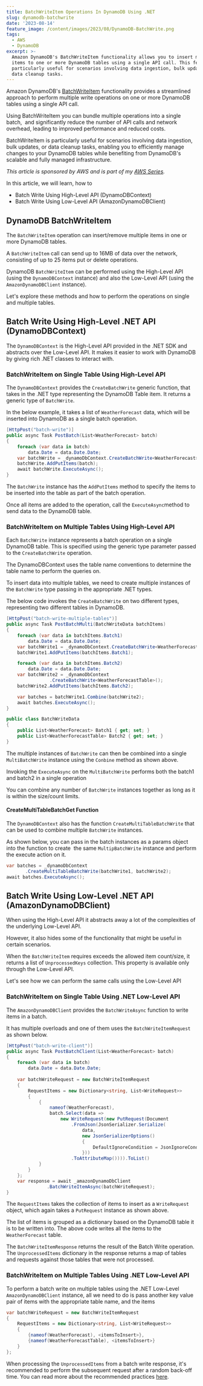 ```yaml
---
title: BatchWriteItem Operations In DynamoDB Using .NET
slug: dynamodb-batchwrite
date: '2023-08-14'
feature_image: /content/images/2023/08/DynamoDB-BatchWrite.png
tags:
  - AWS
  - DynamoDB
excerpt: >-
  Amazon DynamoDB's BatchWriteItem functionality allows you to insert multiple
  items to one or more DynamoDB tables using a single API call. This feature is
  particularly useful for scenarios involving data ingestion, bulk updates, or
  data cleanup tasks.
---
```

Amazon DynamoDB's [BatchWriteItem](https://docs.aws.amazon.com/amazondynamodb/latest/APIReference/API_BatchWriteItem.html) functionality provides a streamlined approach to perform multiple write operations on one or more DynamoDB tables using a single API call.

Using BatchWriteItem you can bundle multiple operations into a single batch,  and significantly reduce the number of API calls and network overhead, leading to improved performance and reduced costs.

BatchWriteItem is particularly useful for scenarios involving data ingestion, bulk updates, or data cleanup tasks, enabling you to efficiently manage changes to your DynamoDB tables while benefiting from DynamoDB's scalable and fully managed infrastructure.

<EmbedCard src="https://www.youtube.com/embed/eUyx7yMN2mo?feature=oembed" title="DynamoDB BATCH WRITE | .NET ON AWS | Serverless | Amazon" />

_This article is sponsored by AWS and is part of my [AWS Series](/tag/aws/)._

In this article, we will learn, how to

-   Batch Write Using High-Level API (DynamoDBContext)
-   Batch Write Using Low-Level API (AmazonDynamoDBClient)

## DynamoDB BatchWriteItem

The `BatchWriteItem` operation can insert/remove multiple items in one or more DynamoDB tables.

A `BatchWriteItem` call can send up to 16MB of data over the network, consisting of up to 25 items put or delete operations.

DynamoDB `BatchWriteItem` can be performed using the High-Level API (using the `DynamoDBContext` instance) and also the Low-Level API (using the `AmazonDynamoDBClient` instance).

Let's explore these methods and how to perform the operations on single and multiple tables.

## Batch Write Using High-Level .NET API (DynamoDBContext)

The `DynamoDBContext` is the High-Level API provided in the .NET SDK and abstracts over the Low-Level API. It makes it easier to work with DynamoDB by giving rich .NET classes to interact with.

### BatchWriteItem on Single Table Using High-Level API

The `DynamoDBContext` provides the `CreateBatchWrite` generic function, that takes in the .NET type representing the DynamoDB Table item. It returns a generic type of `BatchWrite`.

In the below example, it takes a list of `WeatherForecast` data, which will be inserted into DynamoDB as a single batch operation.

```csharp
[HttpPost("batch-write")]
public async Task PostBatch(List<WeatherForecast> batch)
{
    foreach (var data in batch)
        data.Date = data.Date.Date;
    var batchWrite = _dynamoDbContext.CreateBatchWrite<WeatherForecast>();
    batchWrite.AddPutItems(batch);
    await batchWrite.ExecuteAsync();
}
```

The `BatchWrite` instance has the `AddPutItems` method to specify the items to be inserted into the table as part of the batch operation.

Once all items are added to the operation, call the `ExecuteAsync`method to send data to the DynamoDB table.

### BatchWriteItem on Multiple Tables Using High-Level API

Each `BatchWrite` instance represents a batch operation on a single DynamoDB table. This is specified using the generic type parameter passed to the `CreateBatchWrite` operation.

The DynamoDBContext uses the table name conventions to determine the table name to perform the queries on.

<BookmarkCard href="/blog/dynamodb-net-table/" title=".NET DynamoDB SDK: Understanding Table Name Conventions and DynamoDBTable Attribute" description="The DynamoDB .NET SDK by default uses conventions to determine the Table name. However, it supports different options to configure and customize the name. Learn how to achieve this in this post." icon="/content/images/size/w256h256/2022/10/logo-512x512.png" />

To insert data into multiple tables, we need to create multiple instances of the `BatchWrite` type passing in the appropriate .NET types.

The below code invokes the `CreateBatchWrite` on two different types, representing two different tables in DynamoDB.

```csharp
[HttpPost("batch-write-multiple-tables")]
public async Task PostBatchMulti(BatchWriteData batchItems)
{
    foreach (var data in batchItems.Batch1)
        data.Date = data.Date.Date;
    var batchWrite1 = _dynamoDbContext.CreateBatchWrite<WeatherForecast>();
    batchWrite1.AddPutItems(batchItems.Batch1);

    foreach (var data in batchItems.Batch2)
        data.Date = data.Date.Date;
    var batchWrite2 = _dynamoDbContext
                .CreateBatchWrite<WeatherForecastTable>();
    batchWrite2.AddPutItems(batchItems.Batch2);

    var batches = batchWrite1.Combine(batchWrite2);
    await batches.ExecuteAsync();
}

public class BatchWriteData
{
    public List<WeatherForecast> Batch1 { get; set; }
    public List<WeatherForecastTable> Batch2 { get; set; }    
}
```

The multiple instances of `BatchWrite` can then be combined into a single `MultiBatchWrite` instance using the `Conbine` method as shown above.

Invoking the `ExecuteAsync` on the `MultiBatchWrite` performs both the batch1 and batch2 in a single operation

You can combine any number of `BatchWrite` instances together as long as it is within the size/count limits.

#### CreateMultiTableBatchGet Function

The `DynamoDBContext` also has the function `CreateMultiTableBatchWrite` that can be used to combine multiple `BatchWrite` instances.

As shown below, you can pass in the batch instances as a params object into the function to create  the same `MultipBatchWrite` instance and perform the execute action on it.

```csharp
var batches = _dynamoDbContext
       .CreateMultiTableBatchWrite(batchWrite1, batchWrite2);
await batches.ExecuteAsync();
```

## Batch Write Using Low-Level .NET API (AmazonDynamoDBClient)

When using the High-Level API it abstracts away a lot of the complexities of the underlying Low-Level API.

However, it also hides some of the functionality that might be useful in certain scenarios.

When the `BatchWriteItem` requires exceeds the allowed item count/size, it returns a list of `UnprocessedKeys` collection. This property is available only through the Low-Level API.

Let's see how we can perform the same calls using the Low-Level API

### BatchWriteItem on Single Table Using .NET Low-Level API

The `AmazonDynamoDBClient` provides the `BatchWriteAsync` function to write items in a batch.

It has multiple overloads and one of them uses the `BatchWriteItemRequest` as shown below.

```csharp
[HttpPost("batch-write-client")]
public async Task PostBatchClient(List<WeatherForecast> batch)
{
    foreach (var data in batch)
        data.Date = data.Date.Date;
        
    var batchWriteRequest = new BatchWriteItemRequest
    {
        RequestItems = new Dictionary<string, List<WriteRequest>>
        {
            {
                nameof(WeatherForecast),
                batch.Select(data =>
                    new WriteRequest(new PutRequest(Document
                        .FromJson(JsonSerializer.Serialize(
                            data,
                            new JsonSerializerOptions()
                            {
                                DefaultIgnoreCondition = JsonIgnoreCondition.WhenWritingNull
                            }))
                        .ToAttributeMap()))).ToList()
            }
        }
    };
    var response = await _amazonDynamoDbClient
               .BatchWriteItemAsync(batchWriteRequest);
}
```

The `RequestItems` takes the collection of items to insert as a `WriteRequest` object, which again takes a `PutRequest` instance as shown above.

The list of items is grouped as a dictionary based on the DynamoDB table it is to be written into. The above code writes all the items to the `WeatherForecast` table.

The `BatchWriteItemResponse` returns the result of the Batch Write operation. The `UnprocessedItems` dictionary in the response returns a map of tables and requests against those tables that were not processed.

### BatchWriteItem on Multiple Tables Using .NET Low-Level API

To perform a batch write on multiple tables using the .NET Low-Level `AmazonDynamoDBClient` instance, all we need to do is pass another key value pair of items with the appropriate table name, and the items

```csharp
var batchWriteRequest = new BatchWriteItemRequest
{
    RequestItems = new Dictionary<string, List<WriteRequest>>
    {
        {nameof(WeatherForecast), <itemsToInsert>},
        {nameof(WeatherForecastTable), <itemsToInsert>}
    }
};
```

When processing the `UnprocessedItems` from a batch write response, it's recommended to perform the subsequent request after a random back-off time. You can read more about the recommended practices [here](https://docs.aws.amazon.com/amazondynamodb/latest/developerguide/Programming.Errors.html#Programming.Errors.BatchOperations).
